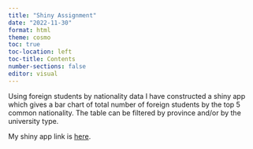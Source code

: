 ```yaml
---
title: "Shiny Assignment"
date: "2022-11-30"
format: html
theme: cosmo
toc: true
toc-location: left
toc-title: Contents
number-sections: false
editor: visual
---
```


Using foreign students by nationality data I have constructed a shiny app which gives a bar chart of total number of foreign students by the top 5 common nationality. The table can be filtered by province and/or by the university type.

My shiny app link is [here](https://gunerzy.shinyapps.io/foreign_students_shiny_app/).
